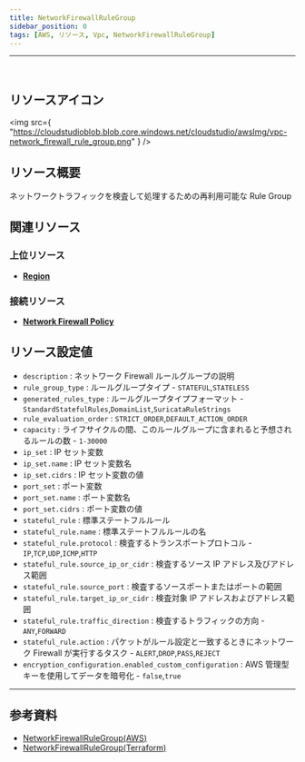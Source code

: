 ```yaml
---
title: NetworkFirewallRuleGroup
sidebar_position: 0
tags: [AWS, リソース, Vpc, NetworkFirewallRuleGroup]
---
```


<hr />
<br />

## リソースアイコン

<img
    src={
        "https://cloudstudioblob.blob.core.windows.net/cloudstudio/awsImg/vpc-network_firewall_rule_group.png"
    }
/>

## リソース概要

ネットワークトラフィックを検査して処理するための再利用可能な Rule Group

## 関連リソース

### 上位リソース

-   [**Region**](https://docs.cstudio.app/ja/docs/resource/aws/Base/Region)

### 接続リソース

-   [**Network Firewall Policy**](https://docs.cstudio.app/ja/docs/resource/aws/Vpc/NetworkFirewallPolicy)

## リソース設定値

-   `description` : ネットワーク Firewall ルールグループの説明
-   `rule_group_type` : ルールグループタイプ - `STATEFUL`,`STATELESS`
-   `generated_rules_type` : ルールグループタイプフォーマット - `StandardStatefulRules`,`DomainList`,`SuricataRuleStrings`
-   `rule_evaluation_order` : `STRICT_ORDER`,`DEFAULT_ACTION_ORDER`
-   `capacity` : ライフサイクルの間、このルールグループに含まれると予想されるルールの数 - `1-30000`
-   `ip_set` : IP セット変数
-   `ip_set.name` : IP セット変数名
-   `ip_set.cidrs` : IP セット変数の値
-   `port_set` : ポート変数
-   `port_set.name` : ポート変数名
-   `port_set.cidrs` : ポート変数の値
-   `stateful_rule` : 標準ステートフルルール
-   `stateful_rule.name` : 標準ステートフルルールの名
-   `stateful_rule.protocol` : 検査するトランスポートプロトコル - `IP`,`TCP`,`UDP`,`ICMP`,`HTTP`
-   `stateful_rule.source_ip_or_cidr` : 検査するソース IP アドレス及びアドレス範囲
-   `stateful_rule.source_port` : 検査するソースポートまたはポートの範囲
-   `stateful_rule.target_ip_or_cidr` : 検査対象 IP アドレスおよびアドレス範囲
-   `stateful_rule.traffic_direction` : 検査するトラフィックの方向 - `ANY`,`FORWARD`
-   `stateful_rule.action` : パケットがルール設定と一致するときにネットワーク Firewall が実行するタスク - `ALERT`,`DROP`,`PASS`,`REJECT`
-   `encryption_configuration.enabled_custom_configuration` : AWS 管理型キーを使用してデータを暗号化 - `false`,`true`

---

## 参考資料

-   [NetworkFirewallRuleGroup(AWS)](https://docs.aws.amazon.com/network-firewall/latest/developerguide/rule-groups.html)
-   [NetworkFirewallRuleGroup(Terraform)](https://registry.terraform.io/providers/hashicorp/aws/latest/docs/resources/networkfirewall_rule_group)
